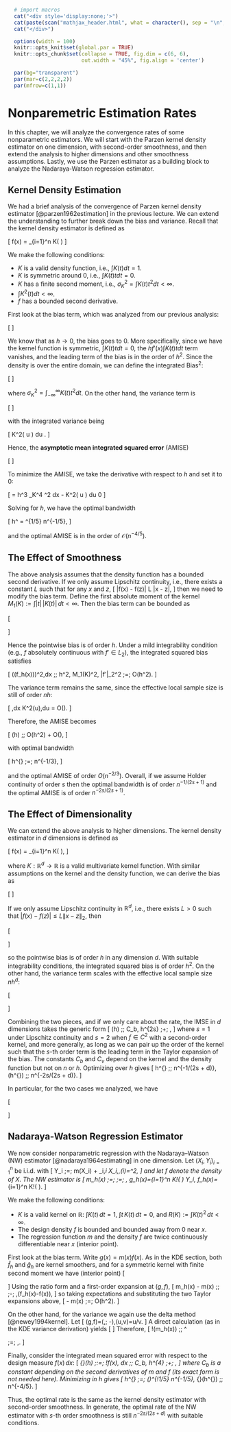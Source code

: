 ```r
  # import macros
  cat("<div style='display:none;'>")
  cat(paste(scan("mathjax_header.html", what = character(), sep = "\n", quiet = TRUE), collapse = "\n"))
  cat("</div>")
```
```r
  options(width = 100)
  knitr::opts_knit$set(global.par = TRUE)
  knitr::opts_chunk$set(collapse = TRUE, fig.dim = c(6, 6),
                        out.width = "45%", fig.align = 'center')
```
```r
  par(bg="transparent")
  par(mar=c(2,2,2,2))
  par(mfrow=c(1,1))
```

# Nonparemetric Estimation Rates{#nonpara}

In this chapter, we will analyze the convergence rates of some nonparametric estimators. We will start with the Parzen kernel density estimator on one dimension, with second-order smoothness, and then extend the analysis to higher dimensions and other smoothness assumptions. Lastly, we use the Parzen estimator as a building block to analyze the Nadaraya-Watson regression estimator.

## Kernel Density Estimation

We had a brief analysis of the convergence of Parzen kernel density estimator [@parzen1962estimation] in the previous lecture. We can extend the understanding to further break down the bias and variance. Recall that the kernel density estimator is defined as

\[
\widehat f(x) = \frac{1}{nh} \sum_{i=1}^n K\big( \frac{x - x_i}{h} \big)
\]

We make the following conditions: 

  * $K$ is a valid density function, i.e., $\int K(t) dt = 1$.
  * $K$ is symmetric around 0, i.e., $\int K(t) t dt = 0$.
  * $K$ has a finite second moment, i.e., $\sigma_K^2 = \int K(t) t^2 dt < \infty$.
  * $\int K^2(t) dt < \infty$.
  * $f$ has a bounded second derivative.
  
First look at the bias term, which was analyzed from our previous analysis:

\[
\begin{align}
    \E\big[ \widehat f(x) \big] &= \E\left[ \frac{1}{h} K\left( \frac{x - x_1}{h} \right) \right] \\
    &= \int_{-\infty}^\infty \frac{1}{h} K\left(\frac{x-x_1}{h}\right) f(x_1) d x_1 \\
    &= \int_{\infty}^{-\infty} \frac{1}{h} K(t) f(x - th) d (x-th) \\
    &= \int_{-\infty}^\infty K(t) f(x - th) dt \\
    (\text{Taylor expansion}) \quad &= f(x) - h f'(x) \int K(t) t dt + \frac{h^2}{2} f''(x) \int_{-\infty}^\infty K(t) t^2 dt + o(h^2) \\
\end{align}
\]

We know that as $h \to 0$, the bias goes to 0. More specifically, since we have the kernel function is symmetric, $\int K(t) t dt = 0$, the $h f'(x) \int K(t) t dt$ term vanishes, and the leading term of the bias is in the order of $h^2$. Since the density is over the entire domain, we can define the integrated Bias$^2$:

\[
\begin{align}
\text{Bias}^2 &= \int \left( \E[\widehat f(x)] - f(x)\right)^2 dx \\
    &\approx \frac{h^4 \sigma_K^4}{4} \int \big[ f''(x)\big]^2 dx
\end{align}
\]

where $\sigma_K^2 = \int_{-\infty}^\infty K(t) t^2 dt$. On the other hand, the variance term is 

\[
\begin{align}
  \Var\big[ \widehat f(x) \big] &= \frac{1}{n} \Var \Big[\frac{1}{h}K\big( \frac{x - x_1}{h} \big) \Big] \\
  &= \frac{1}{n} \E \bigg[ \frac{1}{h^2} K^2\big( \frac{x - x_1}{h}\big) \bigg] - \frac{1}{n}\Big(\E\Big[ \frac{1}{h} K\big( \frac{x - x_1}{h} \big)\Big]\Big)^2 \\
  &= \frac{1}{n} \Big[ \int \frac{1}{h^2} K^2\!\Big( \frac{x - x_1}{h} \Big) f(x_1) dx_1 + O(1) \Big] \\
  &= \frac{1}{n} \Big[ \frac{1}{h} \int K^2( t ) f(x - th) dt + O(1) \Big] \\
  &\approx \frac{f(x)}{nh} \int K^2( u ) du 
\end{align}
\]

with the integrated variance being 

\[
\frac{1}{nh} \int K^2( u ) du .
\]

Hence, the __asymptotic mean integrated squared error__ (AMISE)

\[
\begin{align}
\text{AIMSE} &= \int \E\big[ \widehat f(x) - f(x) \big]^2 dx \\
&= \text{Bias}^2 + \text{Variance} \\
&\approx \frac{h^4 \sigma_K^4}{4} \int \big[ f''(x)\big]^2 dx + \frac{1}{nh} \int K^2( u ) du
\end{align}
\]

To minimize the AMISE, we take the derivative with respect to $h$ and set it to 0:

\[
\frac{d \text{AMISE}}{dh} = h^3 \sigma_K^4 \int \big[ f''(x)\big]^2 dx - \frac{1}{nh^2} \int K^2( u ) du \overset{\text{set}}{=} 0
\]

Solving for $h$, we have the optimal bandwidth

\[
h^\text{opt} = \bigg[ \frac{\int K^2(u)du}{ \sigma_K^4 \int (f''(x))^2 dx} \bigg]^{1/5} n^{-1/5},
\]

and the optimal AMISE is in the order of $\mathcal{O}(n^{-4/5})$.

## The Effect of Smoothness

The above analysis assumes that the density function has a bounded second derivative. If we only assume Lipschitz continuity, i.e., there exists a constant $L$ such that for any $x$ and $z$,
\[
|f(x) - f(z)| \le L |x - z|,
\]
then we need to modify the bias term. Define the first absolute moment of the kernel $M_1(K) := \int |t|\,|K(t)|\,dt < \infty$. Then the bias term can be bounded as

\[
\begin{aligned}
\E\big[ \widehat f_h(x) \big]
&= \int_{-\infty}^\infty K(t)\, f(x - th)\, dt,\\
\big|\E\big[ \widehat f_h(x) \big] - f(x)\big|
&= \Big| \int K(t)\,\big(f(x - th) - f(x)\big)\, dt \Big| \\
&\le \int |K(t)|\,\big|f(x - th) - f(x)\big|\, dt \\
&\le L h \int |t|\,|K(t)|\, dt \\
&= L h\, M_1(K).
\end{aligned}
\]

Hence the pointwise bias is of order $h$. Under a mild integrability condition (e.g., $f$ absolutely continuous with $f' \in L_2$), the integrated squared bias satisfies

\[
\int \big(\text{Bias}(\widehat f_h(x))\big)^2\,dx \;\le\; h^2\, M_1(K)^2\, \|f'\|_2^2 \;=\; O(h^2).
\]

The variance term remains the same, since the effective local sample size is still of order $nh$:

\[
\int \Var\big[\widehat f_h(x)\big]\,dx \approx \frac{1}{nh}\int K^2(u)\,du = O\Big(\frac{1}{nh}\Big).
\]

Therefore, the AMISE becomes

\[
\text{AMISE}(h) \;\approx\; O(h^2) + O\Big(\frac{1}{n h}\Big),
\]

with optimal bandwidth

\[
h^{\text{opt}} \;=\; n^{-1/3},
\]

and the optimal AMISE of order $O(n^{-2/3})$. Overall, if we assume Holder continuity of order $s$ then the optimal bandwidth is of order $n^{-1/(2s+1)}$ and the optimal AMISE is of order $n^{-2s/(2s+1)}$.

## The Effect of Dimensionality

We can extend the above analysis to higher dimensions. The kernel density estimator in $d$ dimensions is defined as

\[
\widehat f(x) = \frac{1}{n h^d} \sum_{i=1}^n K\big( \tfrac{x - x_i}{h} \big),
\]

where $K: \mathbb{R}^d \to \mathbb{R}$ is a valid multivariate kernel function. With similar assumptions on the kernel and the density function, we can derive the bias as 

\[
\begin{align}
    \E\big[ \widehat f(x) \big] &= \E\left[ \frac{1}{h^d} K\left( \frac{x - x_1}{h} \right) \right] \\
    &= \int_{\mathbb{R}^d} \frac{1}{h^d} K\!\left(\frac{x-x_1}{h}\right) f(x_1)\, d x_1 \\
    &= \int_{\mathbb{R}^d} K(t)\, f(x - h t)\, dt \\
    &= f(x) + \int_{\mathbb{R}^d} K(t)\,\big(f(x - h t)-f(x)\big)\, dt .
\end{align}
\]

If we only assume Lipschitz continuity in $\mathbb{R}^d$, i.e., there exists $L>0$ such that $|f(x)-f(z)|\le L \|x-z\|_2$, then

\[
\begin{aligned}
\big| \E[ \widehat f(x) ] - f(x) \big|
&= \Big| \int K(t)\,\big(f(x - h t)-f(x)\big)\, dt \Big| \\
&\le \int |K(t)|\,\big|f(x - h t)-f(x)\big|\, dt \\
&\le L h \int_{\mathbb{R}^d} \|t\|_2\, |K(t)|\, dt ,
\end{aligned}
\]

so the pointwise bias is of order $h$ in any dimension $d$. With suitable integrability conditions, the integrated squared bias is of order $h^2$. On the other hand, the variance term scales with the effective local sample size $n h^d$:

\[
\begin{aligned}
\Var\big[ \widehat f(x) \big]
&= \frac{1}{n} \Var\!\Big( \frac{1}{h^d} K\!\big( \tfrac{x - X_1}{h} \big) \Big) \\
&= \frac{1}{n} \Big[ \frac{1}{h^d} \int_{\mathbb{R}^d} K(t)^2\, f(x - h t)\, dt \Big] - \frac{1}{n}\big(\E[\widehat f(x)]\big)^2 \\
&\approx \frac{f(x)}{n h^{d}} \int_{\mathbb{R}^d} K(t)^2\, dt .
\end{aligned}
\]

Combining the two pieces, and if we only care about the rate, the IMSE in $d$ dimensions takes the generic form
\[
\text{IMSE}(h) \;\approx\; C_b\, h^{2s} \;+\; \frac{C_v}{n h^{d}},
\]
where $s=1$ under Lipschitz continuity and $s=2$ when $f\in C^2$ with a second-order kernel, and more generally, as long as we can pair up the order of the kernel such that the $s$-th order term is the leading term in the Taylor expansion of the bias. The constants $C_b$ and $C_v$ depend on the kernel and the density function but not on $n$ or $h$. Optimizing over $h$ gives
\[
h^{\text{opt}} \;\asymp\; n^{-1/(2s + d)}, 
\qquad
\text{IMSE}\big(h^{\text{opt}}\big) \;\asymp\; n^{-2s/(2s + d)}.
\]

In particular, for the two cases we analyzed, we have

\[
\begin{aligned}
&\text{Lipschitz }( s=1): && h^{\text{opt}} \asymp n^{-1/(2+d)}, \quad && \text{IMSE} \asymp n^{-2/(2+d)}, \\
&f\in C^2 \text{ with second-order kernel }(s=2): && h^{\text{opt}} \asymp n^{-1/(4+d)}, \quad && \text{IMSE} \asymp n^{-4/(4+d)}.
\end{aligned}
\]


## Nadaraya-Watson Regression Estimator

We now consider nonparametric regression with the Nadaraya--Watson (NW) estimator [@nadaraya1964estimating] in one dimension. Let $(X_i,Y_i)_{i=1}^n$ be i.i.d. with
\[
Y_i \;=\; m(X_i) + \varepsilon_i,\qquad \varepsilon_i \perp X_i,\qquad \E[\varepsilon_i]=0,\qquad \Var(\varepsilon_i)=\sigma^2,
\]
and let $f$ denote the density of $X$. The NW estimator is
\[
\widehat m_h(x) \;=\; \frac{\sum_{i=1}^n K\!\big( \tfrac{x - X_i}{h} \big)\, Y_i}{\sum_{i=1}^n K\!\big( \tfrac{x - X_i}{h} \big)}
\;=\; \frac{\widehat g_h(x)}{\widehat f_h(x)},
\quad
\widehat g_h(x)=\frac{1}{n h}\sum_{i=1}^n K\!\big( \tfrac{x - X_i}{h} \big) Y_i,\quad
\widehat f_h(x)=\frac{1}{n h}\sum_{i=1}^n K\!\big( \tfrac{x - X_i}{h} \big).
\]

We make the following conditions:

  * $K$ is a valid kernel on $\mathbb{R}$: $\int K(t)\,dt=1$, $\int t\,K(t)\,dt=0$, and $R(K):=\int K(t)^2\,dt<\infty$.
  * The design density $f$ is bounded and bounded away from $0$ near $x$.
  * The regression function $m$ and the density $f$ are twice continuously differentiable near $x$ (interior point).

First look at the bias term. Write $g(x)=m(x)f(x)$. As in the KDE section, both $\widehat f_h$ and $\widehat g_h$ are kernel smoothers, and for a symmetric kernel with finite second moment we have (interior point)
\[
\begin{aligned}
\E\big[\widehat f_h(x)\big] &= f(x) + O(h^2),\\
\E\big[\widehat g_h(x)\big] &= g(x) + O(h^2).
\end{aligned}
\]
Using the ratio form and a first-order \emph{delta method} expansion at $(g,f)$,
\[
\widehat m_h(x) - m(x)
\;\approx\; \frac{\widehat g_h(x)-g(x)}{f(x)} \;-\; \frac{g(x)}{f(x)^2}\,\big(\widehat f_h(x)-f(x)\big),
\]
so taking expectations and substituting the two Taylor expansions above,
\[
\E\big[\widehat m_h(x)\big] - m(x) \;=\; O(h^2).
\]

On the other hand, for the variance we again use the delta method [@newey1994kernel]. Let
\[
\nabla\phi(g,f)=\Big(\tfrac{1}{f(x)},\; -\tfrac{g(x)}{f(x)^2}\Big),\qquad \phi(u,v)=u/v.
\]
A direct calculation (as in the KDE variance derivation) yields
\[
\begin{aligned}
\Var\!\big(\widehat f_h(x)\big) &\approx \frac{R(K)}{n h}\, f(x), \\
\Var\!\big(\widehat g_h(x)\big) &\approx \frac{R(K)}{n h}\, f(x)\big(m(x)^2+\sigma^2\big),\\
\Cov\!\big(\widehat g_h(x),\widehat f_h(x)\big) &\approx \frac{R(K)}{n h}\, f(x)\, m(x).
\end{aligned}
\]
Therefore,
\[
\Var\!\big(\widehat m_h(x)\big)
\;\approx\; \nabla\phi^\top
\begin{pmatrix}
\Var(\widehat g_h) & \Cov(\widehat g_h,\widehat f_h)\\
\Cov(\widehat g_h,\widehat f_h) & \Var(\widehat f_h)
\end{pmatrix}
\nabla\phi
\;=\; \frac{R(K)}{n h}\,\frac{\sigma^2}{f(x)}.
\]

Finally, consider the integrated mean squared error with respect to the design measure $f(x)\,dx$:
\[
\text{IMSE}_{\text{reg}}(h) \;:=\; \int \E\!\left[ \big(\widehat m_h(x)-m(x)\big)^2 \right] f(x)\, dx
\;\approx\; C_b\, h^{4} \;+\; \frac{R(K)\,\sigma^2}{n h},
\]
where $C_b$ is a constant depending on the second derivatives of $m$ and $f$ (its exact form is not needed here). Minimizing in $h$ gives
\[
h^{\text{opt}} \;=\; \Big(\frac{R(K)\,\sigma^2}{4\,C_b}\Big)^{\!1/5} n^{-1/5},
\qquad
\text{IMSE}_{\text{reg}}\big(h^{\text{opt}}\big) \;\asymp\; n^{-4/5}.
\]

Thus, the optimal rate is the same as the kernel density estimator with second-order smoothness. In generate, the optimal rate of the NW estimator with $s$-th order smoothness is still $n^{-2s/(2s+d)}$ with suitable conditions. 


